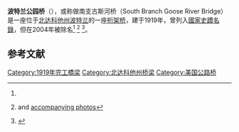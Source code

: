 {{Infobox NRHP
  | name = Portland Park Bridge<br>波特兰公园桥
  | nrhp_type = 
  | image = 
  | caption = 
  | nearest_city= [[北达科他州|北达科他州]][[波特兰_(北达科他州)|波特兰]]
  | locmapin = North Dakota
  | built = 1919
  | builder = Anderson, M.S.
  | architecture = Steel through girder, Other        
  | added = 
| delisted = 2004年9月23日
  | area = 小于一亩
  | governing_body = 当地 
  | mpsub = [http://pdfhost.focus.nps.gov/docs/NRHP/Text/64500380.pdf Historic Roadway Bridges of North Dakota MPS]
  | refnum = 97000191<ref name="nris">{{NRISref|version=2010a}}</ref>
}}
'''波特兰公园桥'''（{{lang-en|Portland Park Bridge}}），或称做南支古斯河桥（South Branch Goose River Bridge）是一座位于[[北达科他州|北达科他州]][[波特兰_(北达科他州)|波特兰]]的一座[[桁架桥|桁架桥]]，建于1919年，曾列入[[國家史蹟名錄|國家史蹟名錄]]，但在2004年被除名<ref name=nris/>
<ref name=nrhpdoc>{{cite web|url=http://pdfhost.focus.nps.gov/docs/NRHP/Text/.pdf |title=National Register of Historic Places Inventory/Nomination: Portland Park Bridge / South Branch Goose River Bridge;32TR681 
 |author=  |date=  |publisher=National Park Service}} and [http://pdfhost.focus.nps.gov/docs/NRHP/Photos/.pdf accompanying photos]</ref>
<ref name=mps>{{cite web |url=http://pdfhost.focus.nps.gov/docs/NRHP/Text/64500380.pdf |title=National Register of Historic Places Multiple Property Documentation: Historic Roadway Bridges of North Dakota |author=Mark Hufstetler |date=December 10, 1996 |publisher=National Park Service |access-date=2015-02-03 |archive-date=2012-10-13 |archive-url=https://web.archive.org/web/20121013103521/http://pdfhost.focus.nps.gov/docs/NRHP/Text/64500380.pdf |dead-url=no }}</ref>。

==参考文献==
{{reflist}}


[[Category:1919年完工橋梁|Category:1919年完工橋梁]]
[[Category:北达科他州桥梁|Category:北达科他州桥梁]]
[[Category:美国公路桥|Category:美国公路桥]]